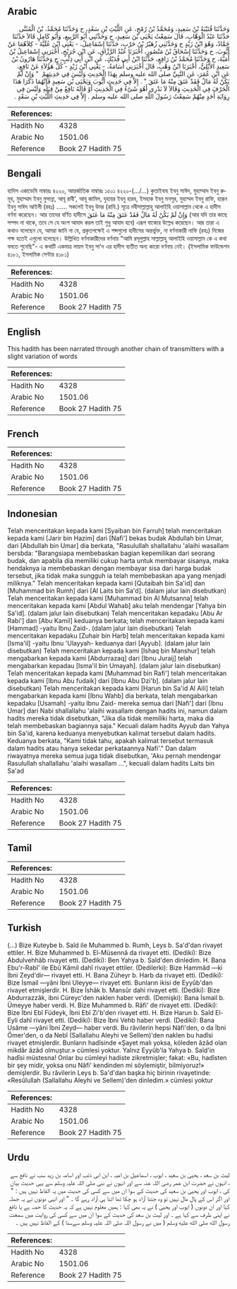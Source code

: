 ## Arabic


<div dir="rtl" lang="ar" style={{fontSize:'larger',backgroundColor:'#f8f9fa',padding:20}}>
وَحَدَّثَنَا قُتَيْبَةُ بْنُ سَعِيدٍ، وَمُحَمَّدُ بْنُ رُمْحٍ، عَنِ اللَّيْثِ بْنِ سَعْدٍ، ح وَحَدَّثَنَا مُحَمَّدُ، بْنُ الْمُثَنَّى حَدَّثَنَا عَبْدُ الْوَهَّابِ، قَالَ سَمِعْتُ يَحْيَى بْنَ سَعِيدٍ، ح وَحَدَّثَنِي أَبُو الرَّبِيعِ، وَأَبُو كَامِلٍ قَالاَ حَدَّثَنَا حَمَّادٌ، وَهُوَ ابْنُ زَيْدٍ ح وَحَدَّثَنِي زُهَيْرُ بْنُ حَرْبٍ، حَدَّثَنَا إِسْمَاعِيلُ، - يَعْنِي ابْنَ عُلَيَّةَ - كِلاَهُمَا عَنْ أَيُّوبَ، ح وَحَدَّثَنَا إِسْحَاقُ بْنُ مَنْصُورٍ، أَخْبَرَنَا عَبْدُ الرَّزَّاقِ، عَنِ ابْنِ جُرَيْجٍ، أَخْبَرَنِي إِسْمَاعِيلُ بْنُ أُمَيَّةَ، ح وَحَدَّثَنَا مُحَمَّدُ بْنُ رَافِعٍ، حَدَّثَنَا ابْنُ أَبِي فُدَيْكٍ، عَنِ ابْنِ أَبِي ذِئْبٍ، ح وَحَدَّثَنَا هَارُونُ بْنُ سَعِيدٍ الأَيْلِيُّ، أَخْبَرَنَا ابْنُ وَهْبٍ، قَالَ أَخْبَرَنِي أُسَامَةُ، - يَعْنِي ابْنَ زَيْدٍ - كُلُّ هَؤُلاَءِ عَنْ نَافِعٍ، عَنِ ابْنِ عُمَرَ، عَنِ النَّبِيِّ صلى الله عليه وسلم بِهَذَا الْحَدِيثِ وَلَيْسَ فِي حَدِيثِهِمْ ‏ "‏ وَإِنْ لَمْ يَكُنْ لَهُ مَالٌ فَقَدْ عَتَقَ مِنْهُ مَا عَتَقَ ‏"‏ ‏.‏ إِلاَّ فِي حَدِيثِ أَيُّوبَ وَيَحْيَى بْنِ سَعِيدٍ فَإِنَّهُمَا ذَكَرَا هَذَا الْحَرْفَ فِي الْحَدِيثِ وَقَالاَ لاَ نَدْرِي أَهُوَ شَىْءٌ فِي الْحَدِيثِ أَوْ قَالَهُ نَافِعٌ مِنْ قِبَلِهِ وَلَيْسَ فِي رِوَايَةِ أَحَدٍ مِنْهُمْ سَمِعْتُ رَسُولَ اللَّهِ صلى الله عليه وسلم ‏.‏ إِلاَّ فِي حَدِيثِ اللَّيْثِ بْنِ سَعْدٍ ‏.‏
</div>
<div style={{backgroundColor:'#f8f9fa',padding:20, marginBottom: 10}}><table> <thead> <tr> <th>References:</th> <th></th> </tr> </thead> <tbody><tr><td>Hadith No</td><td>4328</td></tr><tr><td>Arabic No</td><td>1501.06</td></tr><tr><td>Reference</td><td>Book 27 Hadith 75</td></tr></tbody></table></div>

## Bengali


<div dir="ltr" lang="bn" style={{fontSize:'larger',backgroundColor:'#f8f9fa',padding:20}}>
হাদিস একাডেমি নাম্বারঃ ৪২২০, আন্তর্জাতিক নাম্বারঃ ১৫০১ ৪২২০-(.../...) কুতাইবাহ ইবনু সাঈদ, মুহাম্মাদ ইবনু রুমূহ, মুহাম্মাদ ইবনু মুসান্না, আবূ রাবী', আবূ কামিল, যুহায়র ইবনু হারব, ইসহাক ইবনু মনসুর, মুহাম্মদ ইবনু রাফি, হারূন ইবনু সাঈদ আইলী (রহঃ) ...... সকলেই ইবনু উমর (রাযি.) সূত্রে নবীসাল্লাল্লাহু আলাইহি ওয়াসাল্লাম থেকে এ হাদীস বর্ণনা করেছেন। আর তাদের বর্ণিত হাদীসে وَإِنْ لَمْ يَكُنْ لَهُ مَالٌ فَقَدْ عَتَقَ مِنْهُ مَا عَتَقَ (আর যদি তার কাছে সম্পদ না থাকে, তবে সে যে অংশ আযাদ করল তাই শুধু আযাদ হবে) এরূপ বাক্যের উল্লেখ করেছেন। আর তারা এ কথাও বলেছেন যে, আমরা জানি না যে, প্রকৃতপক্ষেই এ শব্দগুলো হাদীসের অন্তর্ভুক্ত, না বর্ণনাকারী নাফি (রহঃ) নিজের পক্ষ হতেই এগুলো বলেছেন। উল্লিখিত বর্ণনাকারীদের বর্ণনায় "আমি রসূলুল্লাহ সাল্লাল্লাহু আলাইহি ওয়াসাল্লাম কে এ কথা বলতে শুনেছি"- এ কথাটি একমাত্র লায়স ইবনু সা'দ এর হাদীস ব্যতীত অন্য কারো বর্ণনায় নেই। (ইসলামিক ফাউন্ডেশন ৪১৮১, ইসলামিক সেন্টার ৪১৮১)
</div>
<div style={{backgroundColor:'#f8f9fa',padding:20, marginBottom: 10}}><table> <thead> <tr> <th>References:</th> <th></th> </tr> </thead> <tbody><tr><td>Hadith No</td><td>4328</td></tr><tr><td>Arabic No</td><td>1501.06</td></tr><tr><td>Reference</td><td>Book 27 Hadith 75</td></tr></tbody></table></div>

## English


<div dir="ltr" lang="en" style={{fontSize:'larger',backgroundColor:'#f8f9fa',padding:20}}>
This hadith has been narrated through another chain of transmitters with a slight variation of words
</div>
<div style={{backgroundColor:'#f8f9fa',padding:20, marginBottom: 10}}><table> <thead> <tr> <th>References:</th> <th></th> </tr> </thead> <tbody><tr><td>Hadith No</td><td>4328</td></tr><tr><td>Arabic No</td><td>1501.06</td></tr><tr><td>Reference</td><td>Book 27 Hadith 75</td></tr></tbody></table></div>

## French


<div dir="ltr" lang="fr" style={{fontSize:'larger',backgroundColor:'#f8f9fa',padding:20}}>

</div>
<div style={{backgroundColor:'#f8f9fa',padding:20, marginBottom: 10}}><table> <thead> <tr> <th>References:</th> <th></th> </tr> </thead> <tbody><tr><td>Hadith No</td><td>4328</td></tr><tr><td>Arabic No</td><td>1501.06</td></tr><tr><td>Reference</td><td>Book 27 Hadith 75</td></tr></tbody></table></div>

## Indonesian


<div dir="ltr" lang="id" style={{fontSize:'larger',backgroundColor:'#f8f9fa',padding:20}}>
Telah menceritakan kepada kami [Syaiban bin Farruh] telah menceritakan kepada kami [Jarir bin Hazim] dari [Nafi'] bekas budak Abdullah bin Umar, dari [Abdullah bin Umar] dia berkata, "Rasulullah shallallahu 'alaihi wasallam bersbda: "Barangsiapa membebaskan bagian kepemilikan dari seorang budak, dan apabila dia memiliki cukup harta untuk membayar sisanya, maka hendaknya ia membebaskan dengan membayar sisa dari harga budak tersebut, jika tidak maka sungguh ia telah membebaskan apa yang menjadi miliknya." Telah menceritakan kepada kami [Qutaibah bin Sa'id] dan [Muhammad bin Rumh] dari [Al Laits bin Sa'd]. (dalam jalur lain disebutkan) Telah menceritakan kepada kami [Muhammad bin Al Mutsanna] telah menceritakan kepada kami [Abdul Wahab] aku telah mendengar [Yahya bin Sa'id]. (dalam jalur lain disebutkan) Telah menceritakan kepadaku [Abu Ar Rabi'] dan [Abu Kamil] keduanya berkata; telah menceritakan kepada kami [Hammad] -yaitu Ibnu Zaid-. (dalam jalur lain disebutkan) Telah menceritakan kepadaku [Zuhair bin Harb] telah menceritakan kepada kami [Isma'il] -yaitu Ibnu 'Ulayyah- keduanya dari [Ayyub]. (dalam jalur lain disebutkan) Telah menceritakan kepada kami [Ishaq bin Manshur] telah mengabarkan kepada kami [Abdurrazaq] dari [Ibnu Juraij] telah mengabarkan kepadau [Isma'il bin Umayah]. (dalam jalur lain disebutkan) Telah menceritakan kepada kami [Muhammad bin Rafi'] telah menceritakan kepada kami [Ibnu Abu fudaik] dari [Ibnu Abu Dzi'b]. (dalam jalur lain disebutkan) Telah menceritakan kepada kami [Harun bin Sa'id Al Aili] telah mengabarkan kepada kami [Ibnu Wahb] dia berkata, telah mengabarkan kepadaku [Usamah] -yaitu Ibnu Zaid- mereka semua dari [Nafi'] dari [Ibnu Umar] dari Nabi shallallahu 'alaihi wasallam dengan hadits ini, namun dalam hadits mereka tidak disebutkan, "Jika dia tidak memiliki harta, maka dia telah membebaskan bagiannya saja." Kecuali dalam hadits Ayyub dan Yahya bin Sa'id, karena keduanya menyebutkan kalimat tersebut dalam hadits. Keduanya berkata, "Kami tidak tahu, apakah kalimat tersebut termasuk dalam hadits atau hanya sekedar perkataannya Nafi'." Dan dalam riwayatnya mereka semua juga tidak disebutkan, 'Aku pernah mendengar Rasulullah shallallahu 'alaihi wasallam …", kecuali dalam hadits Laits bin Sa'ad
</div>
<div style={{backgroundColor:'#f8f9fa',padding:20, marginBottom: 10}}><table> <thead> <tr> <th>References:</th> <th></th> </tr> </thead> <tbody><tr><td>Hadith No</td><td>4328</td></tr><tr><td>Arabic No</td><td>1501.06</td></tr><tr><td>Reference</td><td>Book 27 Hadith 75</td></tr></tbody></table></div>

## Tamil


<div dir="ltr" lang="ta" style={{fontSize:'larger',backgroundColor:'#f8f9fa',padding:20}}>

</div>
<div style={{backgroundColor:'#f8f9fa',padding:20, marginBottom: 10}}><table> <thead> <tr> <th>References:</th> <th></th> </tr> </thead> <tbody><tr><td>Hadith No</td><td>4328</td></tr><tr><td>Arabic No</td><td>1501.06</td></tr><tr><td>Reference</td><td>Book 27 Hadith 75</td></tr></tbody></table></div>

## Turkish


<div dir="ltr" lang="tr" style={{fontSize:'larger',backgroundColor:'#f8f9fa',padding:20}}>
(…) Bize Kuteybe b. Saîd ile Muhammed b. Rumh, Leys b. Sa'd'dan rivayet ettiler. H. Bize Muhammed b. El-Müsennâ da rivayet etti. (Dediki): Bize Abdulvehhâb rivayet etti. (Dediki): Ben Yahya b. Saîd'den dinledim. H. Bana Ebu'r-Rabî' ile Ebû Kâmil dahî rivayet ettiler. (Dedilerki): Bize Hammâd —ki İbni Zeyd'dir— rivayet etti. H. Bana Züheyr b. Harb da rivayet etti. (Dediki): Bize İsmail —yâni İbni Uleyye— rivayet etti. Bunların ikisi de Eyyûb'dan rivayet etmişlerdir. H. Bize İshâk b. Mansûr dahi rivayet etti. (Dediki): Bize Abdurrazzâk, ibni Cüreyc'den naklen haber verdi. (Demişki): Bana İsmail b. Ümeyye haber verdi. H. Bize Muhammed b. Râfi' de rivayet etti. (Dediki): Bize İbni Ebî Füdeyk, İbni Ebî Zi'b'den rivayet etti. H. Bize Harun b. Saîd El-Eyli dahî rivayet etti. (Dediki): Bize İbni Vehb haber verdi. (Dediki): Bana Usâme —yâni İbni Zeyd— haber verdi. Bu râvilerin hepsi Nâfi'den, o da İbni Ömer'den, o da Nebî (Sallallahu Aleyhi ve Sellem)'den naklen bu hadîsi rivayet etmişlerdir. Bunların hadîsinde «Şayet malı yoksa, köleden âzâd olan mikdâr âzâd olmuştur.» cümlesi yoktur. Yalnız Eyyûb'la Yahya b. Saîd'in hadîsi müstesna! Onlar bu cümleyi hadiste zikretmişler; fakat: «Bu, hadîsten bir şey midir, yoksa onu Nâfi' kendinden mi söylemiştir, bilmiyoruz!» demişlerdir. Bu râvilerin Leys b. Sa'd'dan başka hiç birinin rivayetinde: «Resûlullah (Sallallahu Aleyhi ve Sellem)'den dinledim.» cümlesi yoktur
</div>
<div style={{backgroundColor:'#f8f9fa',padding:20, marginBottom: 10}}><table> <thead> <tr> <th>References:</th> <th></th> </tr> </thead> <tbody><tr><td>Hadith No</td><td>4328</td></tr><tr><td>Arabic No</td><td>1501.06</td></tr><tr><td>Reference</td><td>Book 27 Hadith 75</td></tr></tbody></table></div>

## Urdu


<div dir="rtl" lang="ur" style={{fontSize:'larger',backgroundColor:'#f8f9fa',padding:20}}>
لیث بن سعد ، یحییٰ بن سعید ، ایوب ، اسماعیل بن امیہ ، ابن ابی ذئب اور اسامہ بن زید سب نے نافع سے ، انہوں نے حضرت ابن عمر رضی اللہ عنہ سے اور انہوں نے نبی صلی اللہ علیہ وسلم سے یہی حدیث بیان کی ، ایوب اور یحییٰ بن سعید کی حدیث کے سوا ان میں سے کسی کی حدیث میں یہ الفاظ نہیں ہیں : " اور اگر اس کے پال مال نہیں تو وہ جتنا آزاد ہو چکا تھا اتنا ہی آزاد رہے گا ۔ " اور انہی دونوں نے یہ جملہ کہا اور ان دونوں ( ایوب اور یحییٰ ) نے یہ بھی کہا : ہمیں معلوم نہیں ہے کہ یہ حدیث کا حصہ ہے یا نافع نے اپنی طرف سے کہا ہے ۔ اور لیث بن سعد کی حدیث کے سوا ان میں سے کسی کی روایت میں سمعت رسول الله صلى الله عليه وسلم ( میں نے رسول اللہ صلی اللہ علیہ وسلم سےسنا ) کے الفاظ نہیں ہیں ۔
</div>
<div style={{backgroundColor:'#f8f9fa',padding:20, marginBottom: 10}}><table> <thead> <tr> <th>References:</th> <th></th> </tr> </thead> <tbody><tr><td>Hadith No</td><td>4328</td></tr><tr><td>Arabic No</td><td>1501.06</td></tr><tr><td>Reference</td><td>Book 27 Hadith 75</td></tr></tbody></table></div>